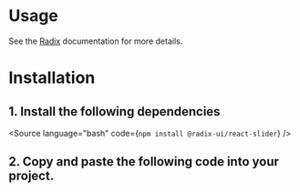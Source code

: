 

<Meta of={Stories} />

# Usage

<Canvas of={Stories.Default} />

<Controls />

See the [Radix](https://www.radix-ui.com/primitives/docs/components/slider) documentation for more details.

# Installation

## 1. Install the following dependencies

<Source language="bash" code={`npm install @radix-ui/react-slider`} />

## 2. Copy and paste the following code into your project.

<Source language="tsx" code="{Code}" />
